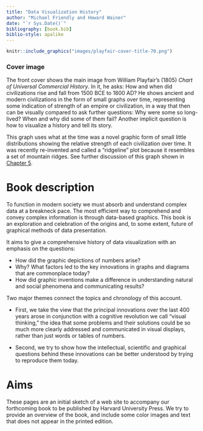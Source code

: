 ```yaml
---
title: "Data Visualization History"
author: "Michael Friendly and Howard Wainer"
date: "`r Sys.Date()`"
bibliography: [book.bib]
biblio-style: apalike
---
```


```r
knitr::include_graphics("images/playfair-cover-title-70.png")
```

### Cover image {-}
The front cover shows the main image from William Playfair's (1805)
*Chart of Universal Commercial History*. In it, he asks: 
How and when did civilizations rise and fall from 1500 BCE to 1800 AD?
He shows ancient and modern civilizations in the form of small graphs
over time, representing some indication of strength of an empire
or civilization, in a way that then can be visually compared to
ask further questions: Why were some so long-lived? When and
why did some of them fail?
Another implicit question is how to visualize a history
and tell its story.

This graph uses what at the time was a novel graphic form
of small little distributions showing the relative strength
of each civilization over time. It was recently re-invented
and called a "ridgeline" plot because it resembles a set of
mountain ridges. See further discussion of this graph shown
in [Chapter 5](ch05-playfair.html).  

# Book description

To function in modern society we must absorb and understand complex data at a breakneck pace. The most efficient way to comprehend and convey complex information is through data-based graphics. This book is an exploration and celebration of the origins and, to some extent, future of graphical methods of data presentation.

It aims to give a comprehensive history of data visualization with an emphasis on the questions: 

* How did the graphic depictions of numbers arise? 
* Why? What factors led to the key innovations in graphs and diagrams that are commonplace today? 
* How did graphic inventions make a difference in understanding natural and social phenomena and communicating results?

Two major themes connect the topics and chronology of this account. 

* First, we take the view that the principal innovations over the last 400 years arose in conjunction with a cognitive revolution we call "visual thinking," the idea that some problems and their solutions could be so much more clearly addressed and communicated in visual displays, rather than just words or tables of numbers. 

* Second, we try to show how the intellectual, scientific and graphical questions behind these innovations can be better understood by trying to reproduce them today.


# Aims {-}

These pages are an initial sketch of a web site to accompany our forthcoming book to be published by Harvard University Press.
We try to provide an overview of the book, and include some color images and text that does not appear in the printed edition.

